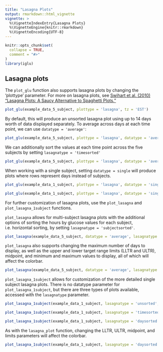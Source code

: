 ```yaml
---
title: "Lasagna Plots"
output: rmarkdown::html_vignette
vignette: >
  %\VignetteIndexEntry{Lasagna Plots}
  %\VignetteEngine{knitr::rmarkdown}
  %\VignetteEncoding{UTF-8}
---
```


```r
knitr::opts_chunk$set(
  collapse = TRUE,
  comment = "#>"
)
library(iglu)
```

## Lasagna plots

The `plot_glu` function also supports lasagna plots by changing the 'plottype' parameter. For more on lasagna plots, see [Swihart et al. (2010) "Lasagna Plots: A Saucy Alternative to Spaghetti Plots." ](https://doi.org/10.1097/ede.0b013e3181e5b06a)

```r
plot_glu(example_data_5_subject, plottype = 'lasagna', tz = 'EST')
```

By default, this will produce an unsorted lasagna plot using up to 14 days worth of data displayed separately. To average across days at each time point, we can use `datatype = 'average'`:

```r
plot_glu(example_data_5_subject, plottype = 'lasagna', datatype = 'average', tz = 'EST')
```

We can additionally sort the values at each time point across the five subjects by setting `lasagnatype = 'timesorted'`

```r
plot_glu(example_data_5_subject, plottype = 'lasagna', datatype = 'average', lasagnatype = 'timesorted', tz = 'EST')
```

When working with a single subject, setting `datatype = single` will produce plots where rows represent days instead of subjects.

```r
plot_glu(example_data_1_subject, plottype = 'lasagna', datatype = 'single', lasagnatype = 'unsorted', tz = 'EST')
```

```r
plot_glu(example_data_1_subject, plottype = 'lasagna', datatype = 'single', lasagnatype = 'timesorted', tz = 'EST')

```

For further customization of lasagna plots, use the `plot_lasagna` and `plot_lasagna_1subject` functions. 

`plot_lasagna` allows for multi-subject lasagna plots with the additional options of sorting the hours by glucose values for each subject, i.e. horizontal sorting, by setting
`lasagnatype = 'subjectsorted'`.

```r
plot_lasagna(example_data_5_subject, datatype = 'average', lasagnatype = 'subjectsorted', tz = 'EST')
```

`plot_lasagna` also supports changing the maximum number of days to display, as well as the upper and lower target range limits (LLTR and ULTR), midpoint, and minimum and maximum values to display, all of which will affect the colorbar.

```r
plot_lasagna(example_data_5_subject, datatype = 'average', lasagnatype = 'subjectsorted', LLTR = 100, ULTR = 180, midpoint = 150, limits = c(80, 500), tz = 'EST')
```

`plot_lasagna_1subject` allows for customization of the more detailed single subject lasagna plots. There is no datatype parameter for `plot_lasagna_1subject`, but there are three types of plots available, accessed with the `lasagnatype` parameter.

```r
plot_lasagna_1subject(example_data_1_subject, lasagnatype = 'unsorted', tz = 'EST')
```

```r
plot_lasagna_1subject(example_data_1_subject, lasagnatype = 'timesorted', tz = 'EST')
```

```r
plot_lasagna_1subject(example_data_1_subject, lasagnatype = 'daysorted', tz = 'EST')
```

As with the `lasagna_plot` function, changing the LLTR, ULTR, midpoint, and limits parameters will affect the colorbar.

```r
plot_lasagna_1subject(example_data_1_subject, lasagnatype = 'daysorted', midpoint = 150, limits = c(80,500), tz = 'EST')
```

